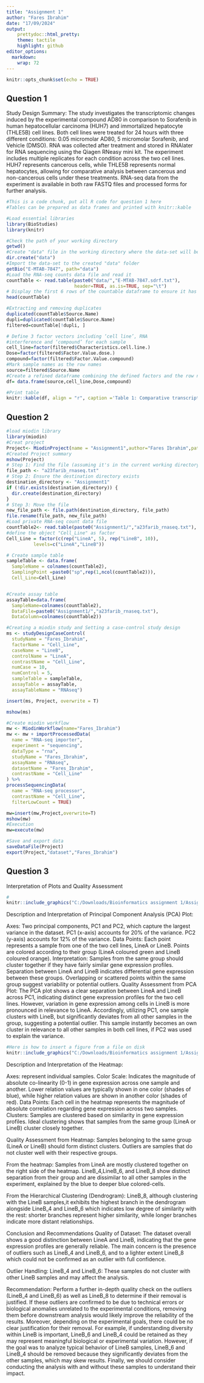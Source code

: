 ---
title: "Assignment 1"
author: "Fares Ibrahim"
date: "17/09/2024"
output:
    prettydoc::html_pretty:
    theme: tactile
    highlight: github
editor_options: 
  markdown: 
    wrap: 72
---

```{r setup, include=FALSE}
knitr::opts_chunk$set(echo = TRUE)
```

## Question 1


Study Design Summary: The study investigates the transcriptomic changes
induced by the experimental compound AD80 in comparison to Sorafenib in human hepatocellular carcinoma (HUH7)
and immortalized hepatocyte (THLE5B) cell lines. Both cell lines were treated for 24 hours with three different conditions: 
0.05 micromolar AD80, 5 micromolar Sorafenib, and Vehicle (DMSO). RNA was collected after treatment and stored in RNAlater for
RNA sequencing using the Qiagen RNeasy mini kit. The experiment includes multiple replicates for each condition
across the two cell lines. HUH7 represents cancerous cells, while THLE5B represents normal hepatocytes, 
allowing for comparative analysis between cancerous and non-cancerous cells under these treatments. 
RNA-seq data from the experiment is available in both raw FASTQ files and processed forms for further analysis.

```{r Q1 code, message = FALSE}
#This is a code chunk, put all R code for question 1 here
#Tables can be prepared as data frames and printed with knitr::kable

#Load essential libraries
library(BioStudies)
library(knitr)

#Check the path of your working directory
getwd()
#Create "data" file in the working directory where the data-set will be imported
dir.create("data")
#Import the data-set to the created "data" folder
getBio("E-MTAB-7847", path="data")
#Load the RNA-seq counts data file and read it
countTable <- read.table(paste0("data/","E-MTAB-7847.sdrf.txt"), 
                         header=TRUE, as.is=TRUE, sep="\t")
# Display the first 6 rows of the countable dataframe to ensure it has been imported correctly
head(countTable)

#Extracting and removing duplicates 
duplicated(countTable$Source.Name)
dupli=duplicated(countTable$Source.Name)
filtered=countTable[!dupli, ]

# Define 3 factor vectors including ‘cell line’, RNA
#interference and ‘compound’ for each sample
cell_line=factor(filtered$Characteristics.cell.line.)
Dose=factor(filtered$Factor.Value.dose.)
compound=factor(filtered$Factor.Value.compound)
#Mark sample names as the row names 
source=filtered$Source.Name
#Create a refined dataframe combining the defined factors and the row names
df= data.frame(source,cell_line,Dose,compound)

#Print table 
knitr::kable(df, align = "r", caption ='Table 1: Comparative transcriptomic analysis of HUH7 and THLE5B cells treated with AD80 and Sorafenib')


```

## Question 2

```{r Q2 code, message = FALSE}

#load miodin library
library(miodin)
#Creat project
Project<- MiodinProject(name = "Assignment1",author="Fares Ibrahim",path = ".")
#Created Project summary
mshow(Project)
# Step 1: Find the file (assuming it's in the current working directory)
file_path <- "a23farib_rnaseq.txt"
# Step 2: Ensure the destination directory exists
destination_directory <- "Assignment1"
if (!dir.exists(destination_directory)) {
  dir.create(destination_directory)
}
# Step 3: Move the file
new_file_path <- file.path(destination_directory, file_path)
file.rename(file_path, new_file_path)
#Load private RNA-seq count data file 
countTable2<- read.table(paste0("Assignment1/","a23farib_rnaseq.txt"), header=TRUE, as.is=TRUE,row.names=1,sep="\t")
#define the object "Cell_Line" as factor
Cell_Line = factor(c(rep("LineA", 5), rep("LineB", 10)),
          levels=c("LineA","LineB"))

# Create sample table
sampleTable <- data.frame(
  SampleName = colnames(countTable2), 
  SamplingPoint =paste0("sp",rep(1,ncol(countTable2))), 
  Cell_Line=Cell_Line)


#Create assay table
assayTable=data.frame(
  SampleName=colnames(countTable2),
  DataFile=paste0("Assignment1/","a23farib_rnaseq.txt"),
  DataColumn=colnames(countTable2))

#Creating a miodin study and Setting a case-control study design
ms <- studyDesignCaseControl(
  studyName = "Fares_Ibrahim",
  factorName = "Cell_Line",  
  caseName = "LineB",    
  controlName = "LineA", 
  contrastName = "Cell_Line",
  numCase = 10,              
  numControl = 5,          
  sampleTable = sampleTable,
  assayTable = assayTable,
  assayTableName = "RNAseq")

insert(ms, Project, overwrite = T)

mshow(ms)

#Create miodin workflow
mw <- MiodinWorkflow(name="Fares_Ibrahim")
mw <- mw + importProcessedData(
  name = "RNA-seq importer",
  experiment = "sequencing",
  dataType = "rna",
  studyName = "Fares_Ibrahim",
  assayName = "RNAseq",
  datasetName = "Fares_Ibrahim",  
  contrastName = "Cell_Line"
) %>%
processSequencingData(
  name = "RNA-seq processor",
  contrastName = "Cell_Line",
  filterLowCount = TRUE)

mw=insert(mw,Project,overwrite=T)
mshow(mw)
#Execution
mw=execute(mw)

#Save and export data
saveDataFile(Project)
export(Project,"dataset","Fares_Ibrahim")


```

## Question 3

Interpretation of Plots and Quality Assessment


```{r, Fig 1, message = FALSE, fig.align='center', fig.cap='Figure 1: Caption', out.height=768, out.width=768, fig.pos='H'}
#
knitr::include_graphics("C:/Downloads/Bioinformatics assignment 1/Assignment1/exports/datasets/Fares_Ibrahim/qualityReports/RNAseq/Count data/Fares_Ibrahim RNAseq Count data PCA.pdf")

```
Description and Interpretation of Principal Component Analysis (PCA) Plot:

Axes: Two principal components, PC1 and PC2, which capture the largest variance in the dataset.
PC1 (x-axis) accounts for 20% of the variance.
PC2 (y-axis) accounts for 12% of the variance.
Data Points: Each point represents a sample from one of the two cell lines, LineA or LineB.
Points are colored according to their group (LineA coloured green and LineB coloured orange).
Interpretation:
Samples from the same group should cluster together if they have fairly similar gene expression profiles.
Separation between LineA and LineB indicates differential gene expression between these groups.
Overlapping or scattered points within the same group suggest variability or potential outliers.
Quality Assessment from PCA Plot:
The PCA plot shows a clear separation between LineA and LineB across PC1, indicating distinct gene expression profiles for the two cell lines. However, variation in gene expression among cells in LineB is more pronounced in relevance to LineA. Accordingly, utilizing PC1, one sample clusters with LineB, but significantly deviates from all other samples in the group, suggesting a potential outlier. This sample instantly becomes an own cluster in relevance to all other samples in both cell lines, if PC2 was used to explain the variance.

```{r, Fig 2, message = FALSE, fig.align='center', fig.cap='Figure 2: Caption', out.height=768, out.width=768, fig.pos='H'}
#Here is how to insert a figure from a file on disk
knitr::include_graphics("C:/Downloads/Bioinformatics assignment 1/Assignment1/exports/datasets/Fares_Ibrahim/qualityReports/RNAseq/Count data/Fares_Ibrahim RNAseq Count data Sample heatmap.pdf")

```

Description and Interpretation of the Heatmap:

Axes: represent individual samples.
Color Scale: Indicates the magnitude of absolute co-linearity (0-1) in gene expression across one sample and another.
Lower relation values are typically shown in one color (shades of blue), while higher relation values are shown in another color (shades of red).
Data Points: Each cell in the heatmap represents the magnitude of absolute correlation regarding gene expression across two samples.
Clusters:
Samples are clustered based on similarity in gene expression profiles.
Ideal clustering shows that samples from the same group (LineA or LineB) cluster closely together.

Quality Assessment from Heatmap:
Samples belonging to the same group (LineA or LineB) should form distinct clusters.
Outliers are samples that do not cluster well with their respective groups.

From the heatmap:
Samples from LineA are mostly clustered together on the right side of the heatmap.
LineB_4,LineB_6, and LineB_8 show distinct separation from their group and are dissimilar to all other samples in the experiment, explained by the blue to deeper blue colored-cells.

From the Hierarchical Clustering (Dendrogram):
LineB_8, although clustering with the LineB samples,it exhibits the highest branch in the dendrogram alongside LineB_4 and LineB_6 which indicates low degree of similarity with the rest: shorter branches represent higher similarity, while longer branches indicate more distant relationships.


Conclusion and Recommendations
Quality of Dataset:
The dataset overall shows a good distinction between LineA and LineB, indicating that the gene expression profiles are generally reliable.
The main concern is the presence of outliers such as LineB_4 and LineB_6, and to a lighter extent LineB_8 which could not be confirmed as an outlier with full confidence.

Outlier Handling:
LineB_4 and LineB_6: These samples do not cluster with other LineB samples and may affect the analysis.

Recommendation:
Perform a further in-depth quality check on the outliers (LineB_4 and LineB_6) as well as LineB_8 to determine if their removal is justified.
If these outliers are confirmed to be due to technical errors or biological anomalies unrelated to the experimental conditions, removing them before downstream analysis would likely improve the reliability of the results. Moreover, depending on the experimental goals, there could be no clear justification for their removal. For example, if understanding diversity within LineB is important, LineB_6 and  LineB_4 could be retained as they may represent meaningful biological or experimental variation. However, if the goal was to analyze typical behavior of LineB samples, LineB_6 and LineB_4 should be removed because they significantly deviates from the other samples, which may skew results. Finally, we should consider conducting the analysis with and without these samples to understand their impact.